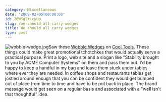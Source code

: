 ```yaml
---
category: Miscellaneous
date: '2009-02-05T00:00:00'
id: 20WSglXLcyUp
slug: /we-should-all-carry-wedges
title: We should all carry wedges
type: post
---
```


![wobble-wedge.jpg](http://www.alanwsmith.com/blog/wp-content/uploads/2009/02/wobble-wedge.jpg)Saw
these
[Wobble Wedges](http://www.kk.org/cooltools/archives/003491.php) on
[Cool Tools](http://www.kk.org/cooltools/). These things could make
great promotional tchotchkes that would actually serve a practical
purpose. Print a logo, web site and a slogan like "Stability
brought to you by ACME Computer Systems" on them and pass them out.
I'd be happy to keep a handful in my bag and leave them stuck under
tables where ever they are needed. In coffee shops and restaurants
tables get jostled around enough that you can be confident they
would get bumped out of place from time to time and have to be put
back in place. The brand message would get seen on a regular basis
and associated with a "well isn't that thoughtful" idea.